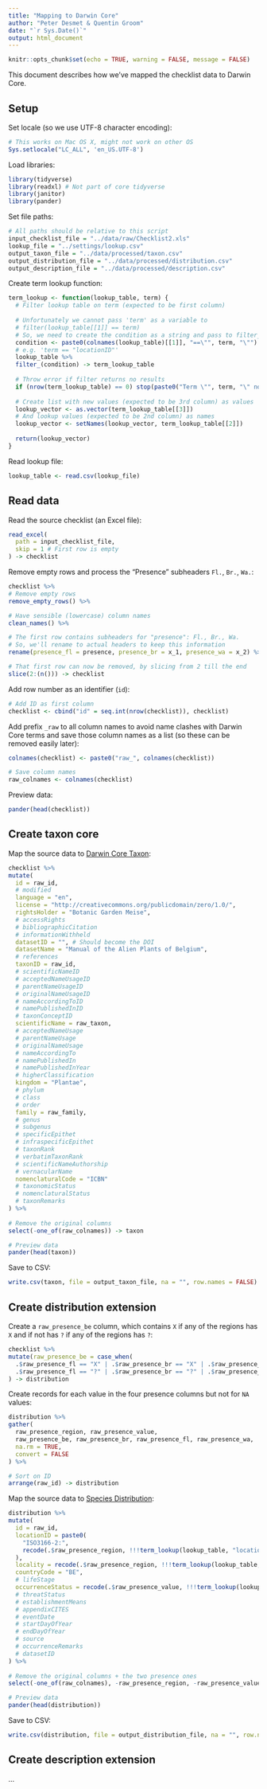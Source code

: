 ```yaml
---
title: "Mapping to Darwin Core"
author: "Peter Desmet & Quentin Groom"
date: "`r Sys.Date()`"
output: html_document
---
```


```r
knitr::opts_chunk$set(echo = TRUE, warning = FALSE, message = FALSE)
```

This document describes how we've mapped the checklist data to Darwin Core.

## Setup

Set locale (so we use UTF-8 character encoding):

```r
# This works on Mac OS X, might not work on other OS
Sys.setlocale("LC_ALL", 'en_US.UTF-8')
```

Load libraries:

```r
library(tidyverse)
library(readxl) # Not part of core tidyverse
library(janitor)
library(pander)
```

Set file paths:

```r
# All paths should be relative to this script
input_checklist_file = "../data/raw/Checklist2.xls"
lookup_file = "../settings/lookup.csv"
output_taxon_file = "../data/processed/taxon.csv"
output_distribution_file = "../data/processed/distribution.csv"
output_description_file = "../data/processed/description.csv"
```

Create term lookup function:

```r
term_lookup <- function(lookup_table, term) {
  # Filter lookup table on term (expected to be first column)
  
  # Unfortunately we cannot pass 'term' as a variable to 
  # filter(lookup_table[[1]] == term)
  # So, we need to create the condition as a string and pass to filter_()
  condition <- paste0(colnames(lookup_table)[[1]], "==\"", term, "\"")
  # e.g. 'term == "locationID"'
  lookup_table %>%
  filter_(condition) -> term_lookup_table
  
  # Throw error if filter returns no results
  if (nrow(term_lookup_table) == 0) stop(paste0("Term \"", term, "\" not found in first column of lookup table."))
  
  # Create list with new values (expected to be 3rd column) as values
  lookup_vector <- as.vector(term_lookup_table[[3]])
  # And lookup values (expected to be 2nd column) as names
  lookup_vector <- setNames(lookup_vector, term_lookup_table[[2]])
  
  return(lookup_vector)
}
```

Read lookup file:

```r
lookup_table <- read.csv(lookup_file)
```

## Read data

Read the source checklist (an Excel file):

```r
read_excel(
  path = input_checklist_file,
  skip = 1 # First row is empty
) -> checklist
```

Remove empty rows and process the "Presence" subheaders `Fl.`, `Br.`, `Wa.`:

```r
checklist %>%
# Remove empty rows
remove_empty_rows() %>%

# Have sensible (lowercase) column names
clean_names() %>%

# The first row contains subheaders for "presence": Fl., Br., Wa.
# So, we'll rename to actual headers to keep this information
rename(presence_fl = presence, presence_br = x_1, presence_wa = x_2) %>%

# That first row can now be removed, by slicing from 2 till the end
slice(2:(n())) -> checklist
```

Add row number as an identifier (`id`):

```r
# Add ID as first column
checklist <- cbind("id" = seq.int(nrow(checklist)), checklist)
```

Add prefix `_raw` to all column names to avoid name clashes with Darwin Core terms and save those column names as a list (so these can be removed easily later):

```r
colnames(checklist) <- paste0("raw_", colnames(checklist))

# Save column names
raw_colnames <- colnames(checklist)
```

Preview data:

```r
pander(head(checklist))
```

## Create taxon core

Map the source data to [Darwin Core Taxon](http://rs.gbif.org/core/dwc_taxon_2015-04-24.xml):

```r
checklist %>%
mutate(
  id = raw_id,
  # modified
  language = "en",
  license = "http://creativecommons.org/publicdomain/zero/1.0/",
  rightsHolder = "Botanic Garden Meise",
  # accessRights
  # bibliographicCitation
  # informationWithheld
  datasetID = "", # Should become the DOI
  datasetName = "Manual of the Alien Plants of Belgium", 
  # references
  taxonID = raw_id,
  # scientificNameID
  # acceptedNameUsageID
  # parentNameUsageID
  # originalNameUsageID
  # nameAccordingToID
  # namePublishedInID
  # taxonConceptID
  scientificName = raw_taxon,
  # acceptedNameUsage
  # parentNameUsage
  # originalNameUsage
  # nameAccordingTo
  # namePublishedIn
  # namePublishedInYear
  # higherClassification
  kingdom = "Plantae",
  # phylum
  # class
  # order
  family = raw_family,
  # genus
  # subgenus
  # specificEpithet
  # infraspecificEpithet
  # taxonRank
  # verbatimTaxonRank
  # scientificNameAuthorship
  # vernacularName
  nomenclaturalCode = "ICBN"
  # taxonomicStatus
  # nomenclaturalStatus
  # taxonRemarks
) %>%
  
# Remove the original columns
select(-one_of(raw_colnames)) -> taxon

# Preview data
pander(head(taxon))
```

Save to CSV:

```r
write.csv(taxon, file = output_taxon_file, na = "", row.names = FALSE)
```

## Create distribution extension

Create a `raw_presence_be` column, which contains `X` if any of the regions has `X` and if not has `?` if any of the regions has `?`:

```r
checklist %>%
mutate(raw_presence_be = case_when(
  .$raw_presence_fl == "X" | .$raw_presence_br == "X" | .$raw_presence_wa == "X" ~ "X",
  .$raw_presence_fl == "?" | .$raw_presence_br == "?" | .$raw_presence_wa == "?" ~ "?")
) -> distribution
```

Create records for each value in the four presence columns but not for `NA` values:

```r
distribution %>%
gather(
  raw_presence_region, raw_presence_value,
  raw_presence_be, raw_presence_br, raw_presence_fl, raw_presence_wa,
  na.rm = TRUE,
  convert = FALSE
) %>%

# Sort on ID
arrange(raw_id) -> distribution
```

Map the source data to [Species Distribution](http://rs.gbif.org/extension/gbif/1.0/distribution.xml):

```r
distribution %>%
mutate(
  id = raw_id,
  locationID = paste0(
    "ISO3166-2:",
    recode(.$raw_presence_region, !!!term_lookup(lookup_table, "locationID"))
  ),
  locality = recode(.$raw_presence_region, !!!term_lookup(lookup_table, "locality")),
  countryCode = "BE",
  # lifeStage
  occurrenceStatus = recode(.$raw_presence_value, !!!term_lookup(lookup_table, "occurrenceStatus"))
  # threatStatus
  # establishmentMeans
  # appendixCITES
  # eventDate
  # startDayOfYear
  # endDayOfYear
  # source
  # occurrenceRemarks
  # datasetID
) %>%
  
# Remove the original columns + the two presence ones
select(-one_of(raw_colnames), -raw_presence_region, -raw_presence_value) -> distribution

# Preview data
pander(head(distribution))
```

Save to CSV:

```r
write.csv(distribution, file = output_distribution_file, na = "", row.names = FALSE)
```

## Create description extension

...
